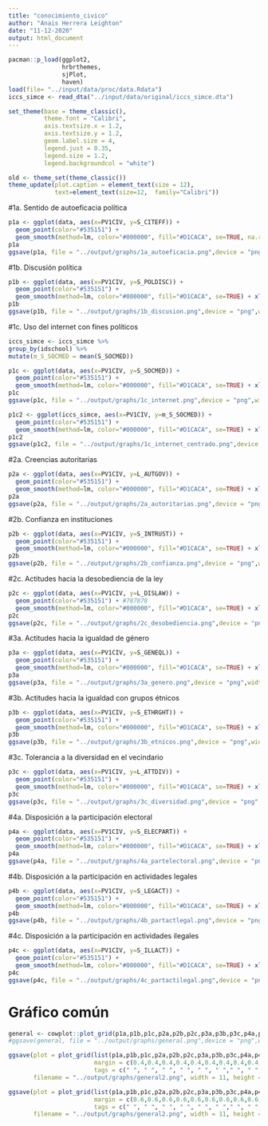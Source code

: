 ```yaml
---
title: "conocimiento_civico"
author: "Anais Herrera Leighton"
date: "11-12-2020"
output: html_document
---
```



```r
pacman::p_load(ggplot2,
               hrbrthemes,
               sjPlot,
               haven)
load(file= "../input/data/proc/data.Rdata")
iccs_simce <- read_dta("../input/data/original/iccs_simce.dta")
```

```r
set_theme(base = theme_classic(),
          theme.font = "Calibri", 
          axis.textsize.x = 1.2,
          axis.textsize.y = 1.2, 
          geom.label.size = 4, 
          legend.just = 0.35, 
          legend.size = 1.2,
          legend.backgroundcol = "white")

old <- theme_set(theme_classic())
theme_update(plot.caption = element_text(size = 12),
             text=element_text(size=12,  family="Calibri"))
```

#1a.	Sentido de autoeficacia política 
```r
p1a <- ggplot(data, aes(x=PV1CIV, y=S_CITEFF)) +
  geom_point(color="#535151") +
  geom_smooth(method=lm, color="#000000", fill="#D1CACA", se=TRUE, na.rm=TRUE) + xlab("Conocimiento cívico") + ylab("Autoeficacia ciudadana")
p1a
ggsave(p1a, file = "../output/graphs/1a_autoeficacia.png",device = "png",width = 20,height = 13,dpi = "retina",units = "cm")
```

#1b. Discusión política 
```r
p1b <- ggplot(data, aes(x=PV1CIV, y=S_POLDISC)) +
  geom_point(color="#535151") +
  geom_smooth(method=lm, color="#000000", fill="#D1CACA", se=TRUE) + xlab("Conocimiento cívico") + ylab("Discusión política")
p1b
ggsave(p1b, file = "../output/graphs/1b_discusion.png",device = "png",width = 20,height = 13,dpi = "retina",units = "cm")
```

#1c. Uso del internet con fines políticos 
```r
iccs_simce <- iccs_simce %>%
group_by(idschool) %>%
mutate(m_S_SOCMED = mean(S_SOCMED))

p1c <- ggplot(data, aes(x=PV1CIV, y=S_SOCMED)) +
  geom_point(color="#535151") +
  geom_smooth(method=lm, color="#000000", fill="#D1CACA", se=TRUE) + xlab("Conocimiento cívico") + ylab("Uso de internet para política")
p1c
ggsave(p1c, file = "../output/graphs/1c_internet.png",device = "png",width = 20,height = 13,dpi = "retina",units = "cm")

p1c2 <- ggplot(iccs_simce, aes(x=PV1CIV, y=m_S_SOCMED)) +
  geom_point(color="#535151") +
  geom_smooth(method=lm, color="#000000", fill="#D1CACA", se=TRUE) + xlab("Conocimiento cívico") + ylab("Uso de RRSS para temas políticos")
p1c2
ggsave(p1c2, file = "../output/graphs/1c_internet_centrado.png",device = "png",width = 20,height = 13,dpi = "retina",units = "cm")
```

#2a. Creencias autoritarias
```r
p2a <- ggplot(data, aes(x=PV1CIV, y=L_AUTGOV)) +
  geom_point(color="#535151") +
  geom_smooth(method=lm, color="#000000", fill="#D1CACA", se=TRUE) + xlab("Conocimiento cívico") + ylab("Creencias autoritarias")
p2a
ggsave(p2a, file = "../output/graphs/2a_autoritarias.png",device = "png",width = 20,height = 13,dpi = "retina",units = "cm")
```
#2b. Confianza en instituciones
```r
p2b <- ggplot(data, aes(x=PV1CIV, y=S_INTRUST)) +
  geom_point(color="#535151") +
  geom_smooth(method=lm, color="#000000", fill="#D1CACA", se=TRUE) + xlab("Conocimiento cívico") + ylab("Confianza en instituciones")
p2b
ggsave(p2b, file = "../output/graphs/2b_confianza.png",device = "png",width = 20,height = 13,dpi = "retina",units = "cm")
```

#2c. Actitudes hacia la desobediencia de la ley
```r
p2c <- ggplot(data, aes(x=PV1CIV, y=L_DISLAW)) +
  geom_point(color="#535151") + #787878
  geom_smooth(method=lm, color="#000000", fill="#D1CACA", se=TRUE) + xlab("Conocimiento cívico") + ylab("Desobediencia a la ley")#69b3a2 - DEDEDE -B8B4B4
p2c
ggsave(p2c, file = "../output/graphs/2c_desobediencia.png",device = "png",width = 20,height = 13,dpi = "retina",units = "cm")
```

#3a. Actitudes hacia la igualdad de género
```r
p3a <- ggplot(data, aes(x=PV1CIV, y=S_GENEQL)) +
  geom_point(color="#535151") + 
  geom_smooth(method=lm, color="#000000", fill="#D1CACA", se=TRUE) + xlab("Conocimiento cívico") + ylab("Igualdad de género")
p3a
ggsave(p3a, file = "../output/graphs/3a_genero.png",device = "png",width = 20,height = 13,dpi = "retina",units = "cm")
```

#3b. Actitudes hacia la igualdad con grupos étnicos
```r
p3b <- ggplot(data, aes(x=PV1CIV, y=S_ETHRGHT)) +
  geom_point(color="#535151") + 
  geom_smooth(method=lm, color="#000000", fill="#D1CACA", se=TRUE) + xlab("Conocimiento cívico") + ylab("Igualdad para grupos étnicos")
p3b
ggsave(p3b, file = "../output/graphs/3b_etnicos.png",device = "png",width = 20,height = 13,dpi = "retina",units = "cm")
```

#3c. Tolerancia a la diversidad en el vecindario
```r
p3c <- ggplot(data, aes(x=PV1CIV, y=L_ATTDIV)) +
  geom_point(color="#535151") + 
  geom_smooth(method=lm, color="#000000", fill="#D1CACA", se=TRUE) + xlab("Conocimiento cívico") + ylab("Aceptación de la diversidad")
p3c
ggsave(p3c, file = "../output/graphs/3c_diversidad.png",device = "png",width = 20,height = 13,dpi = "retina",units = "cm")
```

#4a. Disposición a la participación electoral
```r
p4a <- ggplot(data, aes(x=PV1CIV, y=S_ELECPART)) +
  geom_point(color="#535151") + 
  geom_smooth(method=lm, color="#000000", fill="#D1CACA", se=TRUE) + xlab("Conocimiento cívico") + ylab("Participación en elecciones")
p4a
ggsave(p4a, file = "../output/graphs/4a_partelectoral.png",device = "png",width = 20,height = 13,dpi = "retina",units = "cm")
```

#4b. Disposición a la participación en actividades legales
```r
p4b <- ggplot(data, aes(x=PV1CIV, y=S_LEGACT)) +
  geom_point(color="#535151") + 
  geom_smooth(method=lm, color="#000000", fill="#D1CACA", se=TRUE) + xlab("Conocimiento cívico") + ylab("Participación en actividades legales")
p4b
ggsave(p4b, file = "../output/graphs/4b_partactlegal.png",device = "png",width = 20,height = 13,dpi = "retina",units = "cm")
```
#4c. Disposición a la participación en actividades ilegales
```r
p4c <- ggplot(data, aes(x=PV1CIV, y=S_ILLACT)) +
  geom_point(color="#535151") + 
  geom_smooth(method=lm, color="#000000", fill="#D1CACA", se=TRUE) + xlab("Conocimiento cívico") + ylab("Participación en actividades ilegales")
p4c
ggsave(p4c, file = "../output/graphs/4c_partactilegal.png",device = "png",width = 20,height = 13,dpi = "retina",units = "cm")
```
# Gráfico común
```r
general <- cowplot::plot_grid(p1a,p1b,p1c,p2a,p2b,p2c,p3a,p3b,p3c,p4a,p4b,p4c, ncol=3)
#ggsave(general, file = "../output/graphs/general.png",device = "png",width = 30,height = 30,dpi = "retina",units = "cm") #tamaño de letra 14
```

```r
ggsave(plot = plot_grid(list(p1a,p1b,p1c,p2a,p2b,p2c,p3a,p3b,p3c,p4a,p4b,p4c),
                        margin = c(0.4,0.4,0.4,0.4,0.4,0.4,0.4,0.4,0.4,0.4,0.4,0.4), 
                        tags = c(" ", " ", " ", " ", " ", " "," ", " ", " ", " ", " ", " ")),
       filename = "../output/graphs/general2.png", width = 11, height = 10, dpi= "retina")

ggsave(plot = plot_grid(list(p1a,p1b,p1c,p2a,p2b,p2c,p3a,p3b,p3c,p4a,p4b,p4c),
                        margin = c(0.6,0.6,0.6,0.6,0.6,0.6,0.6,0.6,0.6,0.6,0.6,0.6), 
                        tags = c(" ", " ", " ", " ", " ", " "," ", " ", " ", " ", " ", " ")),
       filename = "../output/graphs/general2.png", width = 11, height = 10, dpi= "retina")
```

